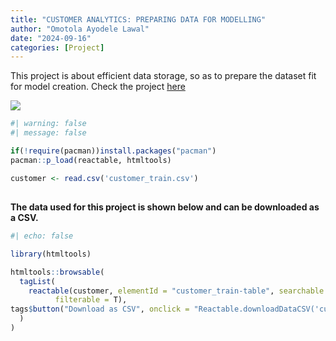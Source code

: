 ```yaml
---
title: "CUSTOMER ANALYTICS: PREPARING DATA FOR MODELLING"
author: "Omotola Ayodele Lawal"
date: "2024-09-16"
categories: [Project]
---
```


This project is about efficient data storage, so as to prepare the dataset fit for model creation. Check the project [here](https://lawaloa.github.io/Project_5){target="_blank"}

![](hr-image-small.png)

```r
#| warning: false
#| message: false

if(!require(pacman))install.packages("pacman")
pacman::p_load(reactable, htmltools)

customer <- read.csv('customer_train.csv')
```

## 

**The data used for this project is shown below and can be downloaded as a CSV.**

```r
#| echo: false

library(htmltools)

htmltools::browsable(
  tagList(
    reactable(customer, elementId = "customer_train-table", searchable = T,
          filterable = T),
tags$button("Download as CSV", onclick = "Reactable.downloadDataCSV('customer_train-table')")
  )
)
```
